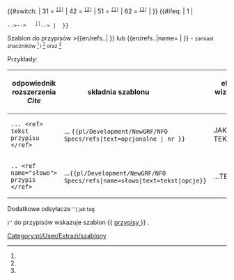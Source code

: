 <noinclude>{{pl/Development/NewGRF/inne strony|en= 
|pl=Template:pl/Development/NewGRF/NFO Specs/refs
}}</noinclude><includeonly><!--
 ~ ~ ~ ~ ~ ~ ~ ~ ~ ~ koment początek bez typów ~ ~ ~ ~ ~ ~ ~
--><!--
~ ~ ~ ~ ~ ~ ~ ~ ~ ~ początek  ~ ~ ~ ~ ~ ~ ~
-->{{#switch: <!--{{uc:-->{{{1<!--|-->}}}<!--}}--><!--
--><!--| = --><!--
--><!--{{{text|}}} --><!--
-->| 31 =<!--
--><span id="ref-3"><!--opcjonalny tekst--></span><!--
--><span title="odsyłacz do note-3 na dole"><!--
--><sup><tt>[[#note-3|[1]]]</tt></sup></span><!--
-->| 42 =<!--
--><span id="ref-4"><!--opcjonalny tekst--></span><!--
--><span title="odsyłacz do note-4 na dole"><!--
--><sup><tt>[[#note-4|[2]]]</tt></sup></span><!--
-->| 51 =<!--
--><span id="ref-5"><!--opcjonalny tekst--></span><!--
--><span title="odsyłacz do note-5 na dole"><!--
--><sup><tt>[[#note-5|[1]]]</tt></sup></span><!--
-->| 62 =<!--
--><span id="ref-6"><!--opcjonalny tekst--></span><!--
--><span title="odsyłacz do note-6 na dole"><!--
--><sup><tt>[[#note-6|[2]]]</tt></sup></span><!--
-->| <!--
--> }} <!--

--><!--{{#if: {{{name|}}} --><!--
--><!-- | --><!--
 --><!--{{#ifeg: {{{1|}}} --><!--
  --><!-- | --><!--
  --><!-- 1 --><!--
  --><!-- | --><!--
  --><!--<span id="ref-{{{name|}}}_1-0">--><!--opcjonalny tekst--><!--</span>--><!--
  --><!--<span title="odsyłacz do note-{{{name|}}}-{{#sub:{{{1|}}}|-1}} na dole">--><!--
  --><!--<sup><tt>[[#note-{{{name|}}}-1 |[2]]]</tt></sup></span>--><!--
  --><!--| --><!--
  --><!--{{#ifeq: {{{1|}}} --><!--
   --><!-- | --><!--
   --><!-- 2 --><!--
   --><!-- | --><!--
   --><!--{{#ifeg: {{{name|}}}-{{#sub:{{{1|}}}|-1}} | {{{name}}}-2 | --><!--
   --><!--<span id="ref-{{{name|}}}_1-1">--><!--opcjonalny tekst--><!--</span>--><!--
   --><!--<span title="odsyłacz do note-{{{name|}}}-2 na dole">--><!--
   --><!--<sup><tt>[[#note-{{{name|}}}-2 |[2]]]</tt></sup></span>--><!--
   --><!-- | --><!--
  --><!--}} --><!--
 --><!--}} --><!--
--><!-- | --><!--
-->{{#ifeq: {{{1|}}}<!--
 -->| 1 <!--
 -->|
 --><span id="ref-1">--><!--opcjonalny tekst--></span><!--
 --><span title="odsyłacz do note-1 na dole"><!--
 --><sup><tt>[[#note-1|[{{{1|}}}]]]</tt></sup></span>--><!--
 -->| <!--

 -->}} <!--

 --><!--{{#ifeq: {{{1|}}} --><!--
  --><!--| 2 --><!--
  --><!--<span id="ref-2">--><!--opcjonalny tekst--><!--</span>--><!--
  --><!--<span title="odsyłacz do note-2 na dole">--><!--
  --><!--<sup><tt>[[#note-2|[{{{1|}}}]]]</tt></sup></span>--><!--
 --><!--| --><!--
 --><!--}} --><!--
--><!-- }} --><!--
--></includeonly><noinclude>

Szablon do przypisów <nowiki>>{{en/refs..| }}</nowiki> lub <nowiki>{{en/refs..|name= | }}</nowiki> - <small>zamiast znaczników <ref> </ref> i <ref name=""> </ref> oraz <ref name="słowo"/></small>


Przykłady:
{| 
!odpowiednik rozszerzenia ''Cite'' !! składnia szablonu &nbsp; &nbsp; &nbsp; &nbsp; &nbsp; &nbsp; &nbsp; &nbsp; &nbsp; !! efekt wizualny &nbsp; &nbsp;  
|-
|style=vertical-align:<!--bottom-->middle |<!--<code>--><pre>... <ref> tekst przypisu </ref></pre><!--</code>-->
|style=vertical-align:middle<!--bottom--> |... <code><nowiki>{{pl/Development/NewGRF/NFO Specs/refs|text=opcjonalne |  nr }}</nowiki></code> 
|style=vertical-align:middle<!--top--> |JAKIŚ TEKST {{pl/Development/NewGRF/NFO Specs/refs|text=PRZYPIS|1}} 
|- 
|<pre>.. <ref name="słowo"> przypis </ref></pre>||style=vertical-align:middle|...<code><nowiki>{{pl/Development/NewGRF/NFO Specs/refs|name=słowo|text=tekst|opcje}}</nowiki></code> ||style=vertical-align:middle |...TEKSTY{{pl/Development/NewGRF/NFO Specs/refs|name=słowo|text=przypis|2}}
|}

<!-- <ref name="slowo"/> #cite_note-cargotype-1 #cite_ref-cargotype_1-1 -->

Dodatkowe odsyłacze <small>''( jak tag <references /> )''</small> do przypisów wskazuje szablon <nowiki>{{</nowiki> [[Template:pl/Development/NewGRF/NFO Specs/przypisy| przypisy ]] <nowiki>}}</nowiki> .
 

[[Category:pl/User/Extrazi/szablony]]
</noinclude>